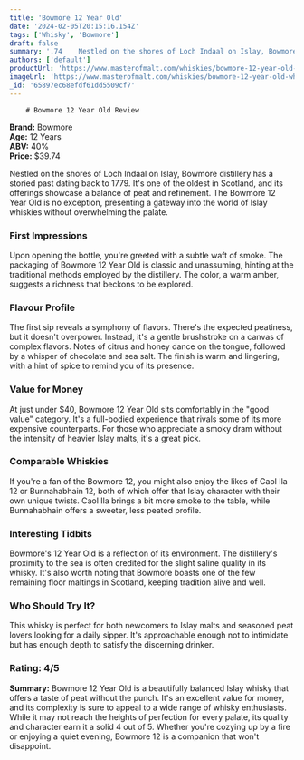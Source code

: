 ```yaml
---
title: 'Bowmore 12 Year Old'
date: '2024-02-05T20:15:16.154Z'
tags: ['Whisky', 'Bowmore']
draft: false
summary: '.74    Nestled on the shores of Loch Indaal on Islay, Bowmore distillery has a storied past dating back to 1779. It s one of the o...'
authors: ['default']
productUrl: 'https://www.masterofmalt.com/whiskies/bowmore-12-year-old-whisky/'
imageUrl: 'https://www.masterofmalt.com/whiskies/bowmore-12-year-old-whisky.jpg'
_id: '65897ec68efdf61dd5509cf7'
---
```


        # Bowmore 12 Year Old Review

**Brand:** Bowmore  
**Age:** 12 Years  
**ABV:** 40%  
**Price:** $39.74

Nestled on the shores of Loch Indaal on Islay, Bowmore distillery has a storied past dating back to 1779. It's one of the oldest in Scotland, and its offerings showcase a balance of peat and refinement. The Bowmore 12 Year Old is no exception, presenting a gateway into the world of Islay whiskies without overwhelming the palate.

### First Impressions

Upon opening the bottle, you're greeted with a subtle waft of smoke. The packaging of Bowmore 12 Year Old is classic and unassuming, hinting at the traditional methods employed by the distillery. The color, a warm amber, suggests a richness that beckons to be explored.

### Flavour Profile

The first sip reveals a symphony of flavors. There's the expected peatiness, but it doesn't overpower. Instead, it's a gentle brushstroke on a canvas of complex flavors. Notes of citrus and honey dance on the tongue, followed by a whisper of chocolate and sea salt. The finish is warm and lingering, with a hint of spice to remind you of its presence.

### Value for Money

At just under $40, Bowmore 12 Year Old sits comfortably in the "good value" category. It's a full-bodied experience that rivals some of its more expensive counterparts. For those who appreciate a smoky dram without the intensity of heavier Islay malts, it's a great pick.

### Comparable Whiskies

If you're a fan of the Bowmore 12, you might also enjoy the likes of Caol Ila 12 or Bunnahabhain 12, both of which offer that Islay character with their own unique twists. Caol Ila brings a bit more smoke to the table, while Bunnahabhain offers a sweeter, less peated profile.

### Interesting Tidbits

Bowmore's 12 Year Old is a reflection of its environment. The distillery's proximity to the sea is often credited for the slight saline quality in its whisky. It's also worth noting that Bowmore boasts one of the few remaining floor maltings in Scotland, keeping tradition alive and well.

### Who Should Try It?

This whisky is perfect for both newcomers to Islay malts and seasoned peat lovers looking for a daily sipper. It's approachable enough not to intimidate but has enough depth to satisfy the discerning drinker.

### Rating: 4/5

**Summary:** Bowmore 12 Year Old is a beautifully balanced Islay whisky that offers a taste of peat without the punch. It's an excellent value for money, and its complexity is sure to appeal to a wide range of whisky enthusiasts. While it may not reach the heights of perfection for every palate, its quality and character earn it a solid 4 out of 5. Whether you're cozying up by a fire or enjoying a quiet evening, Bowmore 12 is a companion that won't disappoint.
